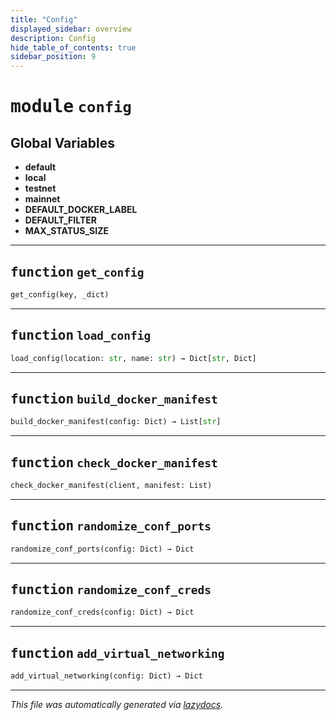 ```yaml
---
title: "Config"
displayed_sidebar: overview
description: Config
hide_table_of_contents: true
sidebar_position: 9
---
```



# <kbd>module</kbd> `config`




**Global Variables**
---------------
- **default**
- **local**
- **testnet**
- **mainnet**
- **DEFAULT_DOCKER_LABEL**
- **DEFAULT_FILTER**
- **MAX_STATUS_SIZE**

---


## <kbd>function</kbd> `get_config`

```python
get_config(key, _dict)
```






---


## <kbd>function</kbd> `load_config`

```python
load_config(location: str, name: str) → Dict[str, Dict]
```






---


## <kbd>function</kbd> `build_docker_manifest`

```python
build_docker_manifest(config: Dict) → List[str]
```






---


## <kbd>function</kbd> `check_docker_manifest`

```python
check_docker_manifest(client, manifest: List)
```






---


## <kbd>function</kbd> `randomize_conf_ports`

```python
randomize_conf_ports(config: Dict) → Dict
```






---


## <kbd>function</kbd> `randomize_conf_creds`

```python
randomize_conf_creds(config: Dict) → Dict
```






---


## <kbd>function</kbd> `add_virtual_networking`

```python
add_virtual_networking(config: Dict) → Dict
```








---

_This file was automatically generated via [lazydocs](https://github.com/ml-tooling/lazydocs)._
